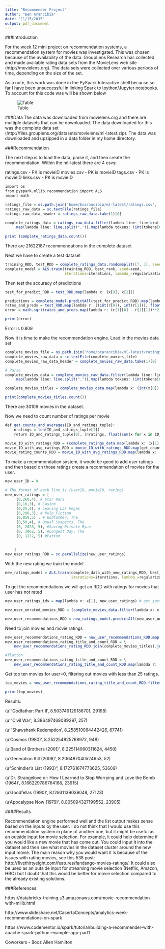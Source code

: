 ```yaml
---
title: "Recommender Project"
author: "Ben Arancibia"
date: "11/15/2015"
output: pdf_document
---
```


###Introduction 

For the week 12 mini project on recommendation systems, a recommendation system for movies was investigated. This was chosen because of the availability of the data. GroupLens Research has collected and made available rating data sets from the MovieLens web site (http://movielens.org). The data sets were collected over various periods of time, depending on the size of the set. 

As a note, this work was done in the PySpark Interactive shell because so far I have been unsuccessful in linking Spark to Ipython/Jupyter notebooks. To account for this code was will be shown below


![Table](//home/bcarancibia/CUNY_IS_622/week12/spark.png)

###Data
The data was downloaded from movielens.org and there are multiple datasets that can be downloaded. The data downloaded for this was the complete data set (http://files.grouplens.org/datasets/movielens/ml-latest.zip). The data was downloaded and upzipped in a data folder in my home directory.

###Recommendation

The next step is to load the data, parse it, and then create the recommendation. Within the ml-latest there are 4 csvs:

ratings.csv - PK is movieID
movies.csv - PK is movieID
tags.csv - PK is movieID
links.csv - PK is movieID


```r
import os
from pyspark.mllib.recommendation import ALS
import math

ratings_file = os.path.join('home/bcarancibia/ml-latest/ratings.csv', 'ml-latest', 'ratings.csv')
ratings_raw_data = sc.textFile(ratings_file)
ratings_raw_data_header = ratings_raw_data.take(1)[0]

complete_ratings_data = ratings_raw_data.filter(lambda line: line!=ratings_raw_data_header)\
    .map(lambda line: line.split(",")).map(lambda tokens: (int(tokens[0]),int(tokens[1]),float(tokens[2]))).cache()
    
print (complete_ratings_data.count())

```

There are 21622187 recommendations in the complete dataset

Next we have to create a test dataset

```r
training_RDD, test_RDD = complete_ratings_data.randomSplit([7, 3], seed=0L)
complete_model = ALS.train(training_RDD, best_rank, seed=seed, 
                           iterations=iterations, lambda_=regularization_parameter)
```

Then test the accuracy of predictions

```r
test_for_predict_RDD = test_RDD.map(lambda x: (x[0], x[1]))

predictions = complete_model.predictAll(test_for_predict_RDD).map(lambda r: ((r[0], r[1]), r[2]))
rates_and_preds = test_RDD.map(lambda r: ((int(r[0]), int(r[1])), float(r[2]))).join(predictions)
error = math.sqrt(rates_and_preds.map(lambda r: (r[1][0] - r[1][1])**2).mean())

print(error)

```

Error is  0.809


Now it is time to make the recommendation engine. Load in the movies data set

```r
complete_movies_file = os.path.join('home/bcarancibia/ml-latest/ratings.csv', 'ml-latest', 'movies.csv')
complete_movies_raw_data = sc.textFile(complete_movies_file)
complete_movies_raw_data_header = complete_movies_raw_data.take(1)[0]

# Parse
complete_movies_data = complete_movies_raw_data.filter(lambda line: line!=complete_movies_raw_data_header)\
    .map(lambda line: line.split(",")).map(lambda tokens: (int(tokens[0]),tokens[1],tokens[2])).cache()

complete_movies_titles = complete_movies_data.map(lambda x: (int(x[0]),x[1]))

print(complete_movies_titles.count())
```

There are 30106 movies in the dataset.

Now we need to count number of ratings per movie

```r
def get_counts_and_averages(ID_and_ratings_tuple):
    nratings = len(ID_and_ratings_tuple[1])
    return ID_and_ratings_tuple[0], (nratings, float(sum(x for x in ID_and_ratings_tuple[1]))/nratings)

movie_ID_with_ratings_RDD = (complete_ratings_data.map(lambda x: (x[1], x[2])).groupByKey())
movie_ID_with_avg_ratings_RDD = movie_ID_with_ratings_RDD.map(get_counts_and_averages)
movie_rating_counts_RDD = movie_ID_with_avg_ratings_RDD.map(lambda x: (x[0], x[1][0]))
```

To make a recommendation system, it would be good to add user ratings and then based on those ratings create a recommendation of movies for the user.

```r

new_user_ID = 0

# The format of each line is (userID, movieID, rating)
new_user_ratings = [
     (0,260,4), # Star Wars
     (0,16,3), # Casino 
     (0,25,4), # Leaving Las Vegas 
     (0,296,3), # Pulp Fiction 
     (0,858,5) , # Godfather, The 
     (0,50,4), # Usual Suspects, The 
     (0, 2028, 5), #Saving Private Ryan 
     (0, 3062, 5), #Longest Day, The
     (0, 1272, 5) #Patton
     
     
    ]
new_user_ratings_RDD = sc.parallelize(new_user_ratings)
```

With the new rating we train the model

```r

new_ratings_model = ALS.train(complete_data_with_new_ratings_RDD, best_rank, seed=seed, 
                              iterations=iterations, lambda_=regularization_parameter)
```


To get the recommendations we will get an RDD with ratings for movies that user has not rated

```r
new_user_ratings_ids = map(lambda x: x[1], new_user_ratings) # get just movie IDs

new_user_unrated_movies_RDD = (complete_movies_data.filter(lambda x: x[0] not in new_user_ratings_ids).map(lambda x: (new_user_ID, x[0])))

new_user_recommendations_RDD = new_ratings_model.predictAll(new_user_unrated_movies_RDD)

```

Need to join movies and movie ratings

```r

new_user_recommendations_rating_RDD = new_user_recommendations_RDD.map(lambda x: (x.product, x.rating))
new_user_recommendations_rating_title_and_count_RDD = \
    new_user_recommendations_rating_RDD.join(complete_movies_titles).join(movie_rating_counts_RDD)

#flatten
new_user_recommendations_rating_title_and_count_RDD = \
    new_user_recommendations_rating_title_and_count_RDD.map(lambda r: (r[1][0][1], r[1][0][0], r[1][1]))
```


Get top ten movies for user=0, filtering out movies with less than 25 ratings.

```r
top_movies = new_user_recommendations_rating_title_and_count_RDD.filter(lambda r: r[2]>=25).takeOrdered(25, key=lambda x: -x[1])

print(top_movies)
```

Results:

(u'"Godfather: Part II', 8.503749129186701, 29198)

(u'"Civil War', 8.386497469089297, 257)

(u'"Shawshank Redemption', 8.258510064442426, 67741)

(u'Cosmos (1980)', 8.252254825768972, 948)

(u'Band of Brothers (2001)', 8.225114960311624, 4450)

(u'Generation Kill (2008)', 8.206487040524653, 52)

(u"Schindler's List (1993)", 8.172761674773625, 53609)

(u'Dr. Strangelove or: How I Learned to Stop Worrying and Love the Bomb (1964)', 8.166229786764168, 23915)

(u'Goodfellas (1990)', 8.12931139039048, 27123)

(u'Apocalypse Now (1979)', 8.005094327199552, 23905)

####Results

Recommendation engine performed well and the list output makes sense based on the inputs by the user. I do not think that I would use this recommendation system in place of another one, but it might be useful as an outside input for movie selection. For example, it could help determine if you would like a new movie that has come out. You could input it into the dataset and then see what movies in the dataset cluster around the new input movie. The main reason why you would want it is because of the issues with rating movies, see this 538 post: http://fivethirtyeight.com/features/fandango-movies-ratings/. It could also be used as an outside input for streaming movie selection (Netflix, Amazon, HBO) but I doubt that this would be better for movie selection compared to the already existing solutions.

###References

https://databricks-training.s3.amazonaws.com/movie-recommendation-with-mllib.html

http://www.slideshare.net/CasertaConcepts/analytics-week-recommendations-on-spark

https://www.codementor.io/spark/tutorial/building-a-recommender-with-apache-spark-python-example-app-part1

Coworkers - Booz Allen Hamilton